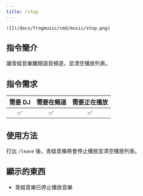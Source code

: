 ```yaml
---
title: /stop
---
```

`![](/docs/frogmusic/cmd/music/stop.png)`

## 指令簡介
讓青蛙音樂離開語音頻道，並清空播放列表。

## 指令需求
| 需要 DJ |	需要在頻道 | 需要正在播放 |
| :-----: | :-------: | :---------: |
|   ✅   |    ✅     |     ✅      |

## 使用方法  
打出 `/leave` 後，青蛙音樂將會停止播放並清空播放列表。

## 顯示的東西
- 青蛙音樂已停止播放音樂